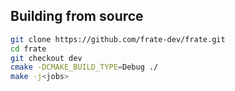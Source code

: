 
## Building from source



```bash copy
git clone https://github.com/frate-dev/frate.git
cd frate
git checkout dev
cmake -DCMAKE_BUILD_TYPE=Debug ./
make -j<jobs>
```


